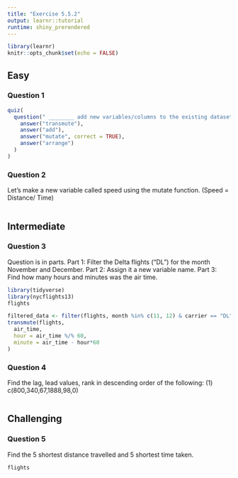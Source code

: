 ```yaml
---
title: "Exercise 5.5.2"
output: learnr::tutorial
runtime: shiny_prerendered
---
```


```r
library(learnr)
knitr::opts_chunk$set(echo = FALSE)
```


## Easy

### Question 1 

```r
quiz(
  question(" ________ add new variables/columns to the existing dataset or transform existing variables.",
    answer("transmute"),
    answer("add"),
    answer("mutate", correct = TRUE),
    answer("arrange")
  )
)
```

### Question 2
Let's make a new variable called speed using the mutate function.
(Speed = Distance/ Time)
```r

```

## Intermediate

### Question 3

Question is in parts.
Part 1: Filter the Delta flights ("DL") for the month November and December.
Part 2: Assign it a new variable name.
Part 3: Find how many hours and minutes was the air time.

```r
library(tidyverse)
library(nycflights13)
flights

```

```r
filtered_data <- filter(flights, month %in% c(11, 12) & carrier == "DL")
transmute(flights,
  air_time,
  hour = air_time %/% 60,
  minute = air_time - hour*60
)
```

### Question 4

Find the lag, lead values, rank in descending order of the following: (1) c(800,340,67,1888,98,0)
```r


```



## Challenging

### Question 5

Find the 5 shortest distance travelled and 5 shortest time taken.

```r
flights

```
